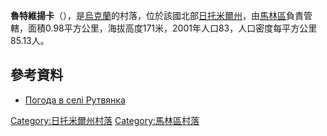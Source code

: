 {{coord|50|55|55|N|29|21|7|E|scale:30000|display=title}}

'''魯特維揚卡'''（{{lang-uk|Рутвянка}}），是[[烏克蘭|烏克蘭]]的村落，位於該國北部[[日托米爾州|日托米爾州]]，由[[馬林區|馬林區]]負責管轄，面積0.98平方公里，海拔高度171米，2001年人口83，人口密度每平方公里85.13人。

==參考資料==
* [http://weather.in.ua/ua/zhitomirskaja/23022 Погода в селі Рутвянка] {{Wayback|url=http://weather.in.ua/ua/zhitomirskaja/23022 |date=20160305221023 }}

{{DEFAULTSORT:Рутвянка}}
[[Category:日托米爾州村落|Category:日托米爾州村落]]
[[Category:馬林區村落|Category:馬林區村落]]


{{Zhytomyr-geo-stub}}